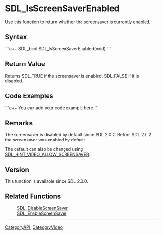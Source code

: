 <!-- pragma section-numbers off -->
<!-- pragma disable-camelcase -->

= SDL_IsScreenSaverEnabled =
Use this function to return whether the screensaver is currently enabled.


== Syntax ==
```c++
SDL_bool SDL_IsScreenSaverEnabled(void)
```

== Return Value ==
Returns SDL_TRUE if the screensaver is enabled, SDL_FALSE if it is disabled.

== Code Examples ==
```c++
You can add your code example here
```

== Remarks ==
The screensaver is disabled by default since SDL 2.0.2. Before SDL 2.0.2 the screensaver was enabled by default.

The default can also be changed using [[SDL_HINT_VIDEO_ALLOW_SCREENSAVER]].

== Version ==
This function is available since SDL 2.0.0.

== Related Functions ==
:[[SDL_DisableScreenSaver]]
:[[SDL_EnableScreenSaver]]

----
[[CategoryAPI]], [[CategoryVideo]]
